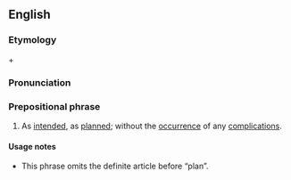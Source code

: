 ==English==

===Etymology===
{{term|lang=en|according to}} + {{term|lang=en|plan}}

===Pronunciation===
{{rfp|lang=en}}

===Prepositional phrase===
{{en-prep phrase}}
# As [[intend]]ed, as [[plan]]ned; without the [[occurrence]] of any [[complication]]s.

====Usage notes====
* This phrase omits the definite article before “plan”.